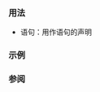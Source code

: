 {{cpp/keyword/title|{{tt|goto}}}}
{{cpp/keyword/navbar}}

===用法===
* {{ltt|cpp/language/goto}} 语句：用作语句的声明

===示例===
{{example
|code=
#include &lt;cassert&gt;
#include &lt;string&gt;

[[nodiscard]] auto get_first_line(const std::string&amp; string)
{
    std::string first_line {};
    for (const auto character : string)
        switch (character)
        {
            case '\n':
                goto past_for; // 打断 '范围 for 循环'
            default:
                first_line += character;
                break;
        }
past_for:
    return first_line;
}

int main()
{
     assert(get_first_line("Hello\nworld!") == "Hello");
}
}}

===参阅===
{{cpp/keyword/control flow kw list}}

{{langlinks|de|en|es|fr|it|ja|pt|ru}}